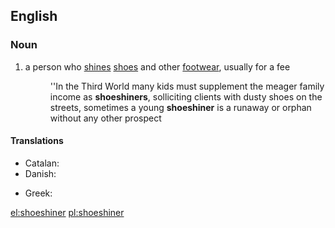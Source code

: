 ==English==

===Noun===
{{en-noun}}

# a person who [[shine]]s [[shoe]]s and other [[footwear]], usually for a fee
#:''In the Third World many kids must supplement the meager family income as '''shoeshiners''', solliciting clients with dusty shoes on the streets, sometimes a young '''shoeshiner''' is a runaway or orphan without any other prospect

====Translations====
{{trans-top|a person who shines shoes and other footwear, usually for a fee}}
* Catalan: {{t+|ca|enllustrador de sabates|m}}
* Danish: {{t|da|skopudser|c}}
{{trans-mid}}
* Greek: {{t+|el|λούστρος|m|tr=loustros}}
{{trans-bottom}}

[[el:shoeshiner]]
[[pl:shoeshiner]]